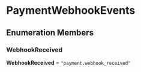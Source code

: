 
# PaymentWebhookEvents

## Enumeration Members

### WebhookReceived

 **WebhookReceived** = `"payment.webhook_received"`
